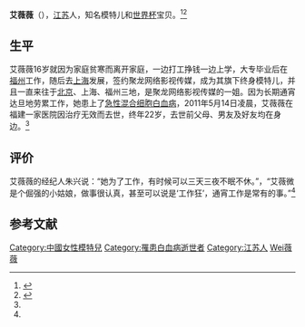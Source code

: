 {{Distinguish|艾未未}}
{{Infobox model
| name          = 艾薇薇
| image         = 
| image_size    = 
| caption       =  
| birth_name    = 艾薇薇
| nationality   = {{PRC}}
| birth_date    = {{birth date |1989|3|20}}
| birth_place   = {{CHN}}[[江苏省|江苏省]]
| death_date    = {{death date and age|2011|5|4|1989|3|20}}
| death_place   = {{CHN}}[[福建省|福建省]]
| height        = {{height|m=1.6}}
| haircolor     = 黑色
| eyecolor      = 黑色
| measurements  = 90 63 88
| dress size    = 
| shoesize      = 
| spouse        = 
| agency        = 聚龙网络影视传媒
| website       = {{URL|http://weibo.com/aiweiwei2010|新浪微博}} 
}}
'''艾薇薇'''（{{bd|1989年|3月30日|2011年|5月4日|catIdx=Ai艾薇薇}}），[[江苏省|江苏]]人，知名模特儿和[[世界杯|世界杯]]宝贝。<ref>{{cite web |url=http://www.jiaodong.net/ent/system/2011/05/20/011279364.shtml |title=22岁世界杯宝贝艾薇薇过劳死 经纪人微博留素描缅怀|accessdate=2012-02-06 |date=2011-05-20 |work=胶东在线}}</ref><ref name="multiple111">{{cite web |url=http://news.cntv.cn/society/20110520/105458.shtml |title=福州22岁女模特过劳死 因长期通宵积劳成疾|accessdate=2012-02-06 |date=2011-05-20|work=中国网络电视台}}</ref>

== 生平 ==
艾薇薇16岁就因为家庭贫寒而离开家庭，一边打工挣钱一边上学，大专毕业后在[[福州市|福州]]工作，随后去[[上海市|上海]]发展，签约聚龙网络影视传媒，成为其旗下终身模特儿，并且一直来往于[[北京市|北京]]、上海、福州三地，是聚龙网络影视传媒的一姐。因为长期通宵达旦地劳累工作，她患上了[[急性混合细胞白血病|急性混合细胞白血病]]，2011年5月14日凌晨，艾薇薇在福建一家医院因治疗无效而去世，终年22岁，去世前父母、男友及好友均在身边。<ref name="multiple111"/>

== 评价 ==
艾薇薇的经纪人朱兴说：“她为了工作，有时候可以三天三夜不眠不休。”，“艾薇微是个倔强的小姑娘，做事很认真，甚至可以说是‘工作狂’，通宵工作是常有的事。”<ref name="multiple111"/>

==参考文献==
<div class="references-small">
<references></references>
</div>

{{中华人民共和国人物小作品}}
{{DEFAULTSORT:Ai艾薇薇}}
[[Category:中國女性模特兒|Category:中國女性模特兒]]
[[Category:罹患白血病逝世者|Category:罹患白血病逝世者]]
[[Category:江苏人|Category:江苏人]]
[[Category:艾姓|Wei薇薇]]